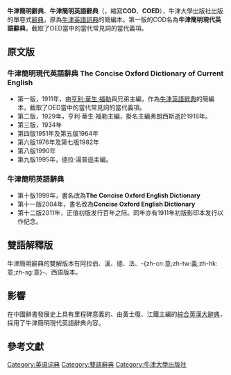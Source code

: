 {{noteTA
|T=zh-hans:牛津简明词典; zh-hant:牛津簡明辭典;
|1=zh-hans:詞典; zh-hant:辭典;
}}
{{Infobox Book
|name          = Concise Oxford English Dictionary
|image         = <!-- [[File:圖片|200px]] -->
|image_caption = <!-- 圖片說明 -->
|author        = 
|illustrator   = <!-- 插图 -->
|cover_artist  = <!-- 封面设计 -->
|country       = <!-- 國家 -->
|language      = 英語
|series        = <!-- 系列 -->
|subject       = <!-- 題材 -->
|genre         = [[工具書|工具書]]<!-- 类型 -->
|publisher     = [[牛津大學出版社|牛津大學出版社]]<!-- 出版商 -->
|release_date  = 2011年8月18日 第12版<!-- 原版出版日期 -->
|media_type    = [[紙張|紙張]]<!-- 媒介 -->
|pages         = <!-- 頁數 -->
|format        = <!-- 开本 -->
|isbn          = 978-0-19-960108-0<!-- 国际标准书号 -->
|oclc          = <!-- OCLC -->
|dewey         = <!-- 杜威分类法 -->
|congress      = <!-- 美国国会图书馆图书分类法 -->
|preceded_by   = <!-- 前作 -->
|followed_by   = 
|引用          = <!--引用-->
|被引用        = <!--被引用-->
}}

'''牛津簡明辭典'''、'''牛津簡明英語辭典'''（{{lang-en|'''Concise Oxford English Dictionary'''}}，縮寫'''COD'''、'''COED'''），牛津大學出版社出版的單卷式[[辭典|辭典]]，原為[[牛津英語詞典|牛津英語詞典]]的簡編本。第一版的COD名為'''牛津簡明現代英語辭典'''，截取了OED當中的當代常見詞的當代義項。{{R|汪家熔|陳敏珍|page1=324}}

==原文版==
===牛津簡明現代英語辭典 The Concise Oxford Dictionary of Current English===
*第一版，1911年，由[[亨利·華生·福勒|亨利·華生·福勒]]與{{link-en|弗朗西斯·喬治·福勒|Francis George Fowler}}兄弟主編，作為[[牛津英語辭典|牛津英語辭典]]的簡編本，截取了OED當中的當代常見詞的當代義項。
*第二版，1929年，亨利·華生·福勒主編，掛名主編弗朗西斯逝於1918年。
*第三版，1934年
*第四版1951年及第五版1964年
*第六版1976年及第七版1982年
*第八版1990年
*第九版1995年，德拉·湯普遜主編。

===牛津簡明英語辭典 ===
*第十版1999年，書名改為'''The Concise Oxford English Dictionary'''
*第十一版2004年，書名改為'''Concise Oxford English Dictionary'''
*第十二版2011年，正值初版发行百年之际。同年亦有1911年初版影印本发行以作纪念。

==雙語解釋版==
牛津簡明辭典的雙解版本有阿拉伯、漢、德、法、-{zh-cn:意;zh-tw:義;zh-hk:意;zh-sg:意}-、西語版本。

==影響==
在中國辭書發展史上具有里程碑意義的、由黃士復、江鐵主編的[[綜合英漢大辭典|綜合英漢大辭典]]，採用了牛津簡明現代英語辭典內容。{{R|汪家熔|邹振环|:0|page1=325|page2=54-64}}

==參考文獻==
{{Reflist|refs

<!--書籍-->
<ref name=":0">{{cite book|author=辭書研究編輯部|title=《詞典和詞典編纂的學問》|date=1985年|publisher=辭書研究編輯部|url=https://books.google.com.tw/books?id=mBFlAAAAIAAJ&dq=editions:LCCN86149772}}</ref>  <!--參考文獻《詞典和詞典編纂的學問》在國圖漢學中心-->

<ref name="汪家熔">{{cite book|author=汪家熔|title=《商务印书馆史及其他: 汪家熔出版史研究文集》|date=1998年|publisher=中国书籍出版社|url=https://books.google.com.tw/books?id=2ycxAQAAIAAJ}}</ref>  

<ref name="邹振环">{{cite journal|author=邹振环|title=《综合英汉大辞典》的编纂、特色与影响|date=2016|journal=復旦學報社會科學版|url=http://www.fdwkxb.fudan.edu.cn/CN/Y2016/V58/I2/54}}</ref>

<ref name="陳敏珍">{{cite book|author=陳敏珍|title=《圖書館學與資訊科學大辭典》，「牛津英文字典」詞條|date=1995-12}}</ref>

}}
{{模板:英語詞典}}

[[Category:英语词典|Category:英语词典]]
[[Category:雙語辭典|Category:雙語辭典]]
[[Category:牛津大學出版社|Category:牛津大學出版社]]